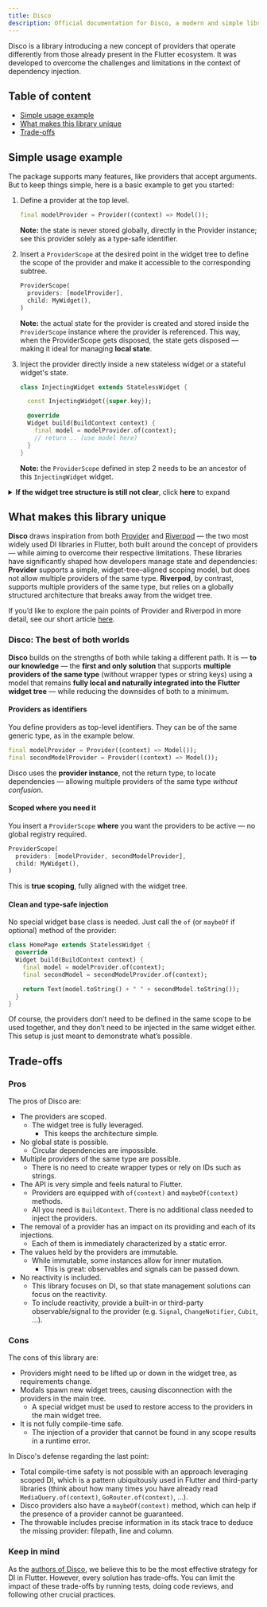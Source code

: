 ```yaml
---
title: Disco
description: Official documentation for Disco, a modern and simple library for scoped dependency injection in Flutter.
---
```


Disco is a library introducing a new concept of providers that operate differently from those already present in the Flutter ecosystem. It was developed to overcome the challenges and limitations in the context of dependency injection.


## Table of content

- [Simple usage example](#simple-usage-example)
- [What makes this library unique](#what-makes-this-library-unique)
- [Trade-offs](#trade-offs)

## Simple usage example

The package supports many features, like providers that accept arguments. But to keep things simple, here is a basic example to get you started:

1. Define a provider at the top level.

    ```dart {1}
    final modelProvider = Provider((context) => Model());
    ```

    **Note:** the state is never stored globally, directly in the Provider instance; see this provider solely as a type-safe identifier.

2. Insert a `ProviderScope` at the desired point in the widget tree to define the scope of the provider and make it accessible to the corresponding subtree.

    ```dart {1, 2, 3, 4}
    ProviderScope(
      providers: [modelProvider],
      child: MyWidget(),
    )
    ```

    **Note:** the actual state for the provider is created and stored inside the `ProviderScope` instance where the provider is referenced.
    This way, when the ProviderScope gets disposed, the state gets disposed — making it ideal for managing **local state**.

3. Inject the provider directly inside a new stateless widget or a stateful widget's state.

    ```dart {7}
    class InjectingWidget extends StatelessWidget {

      const InjectingWidget({super.key});

      @override
      Widget build(BuildContext context) {
        final model = modelProvider.of(context);
        // return .. (use model here)
      }
    }
    ```

    **Note:** the `ProviderScope` defined in step 2 needs to be an ancestor of this `InjectingWidget` widget.

<details>
<summary><strong>If the widget tree structure is still not clear</strong>, click <strong>here</strong> to expand</summary>

### Expanded: Widget tree structure

To make things clear, here is the widget tree structure from the example above, shown in the most detailed form:

* `modelProvider` — a globally defined provider

* `main` — the entry point of every Dart application, also global

  * ... — setup widget(s)

    * `ProviderScope` — *`modelProvider` is provided here*

      * `MyWidget` — the child defined in the second code snippet if you notice carefully

        * ... — widget(s)

          * `InjectingWidget` — *`modelProvider` is injected here*

            * ... — widget(s)

</details>

## What makes this library unique

**Disco** draws inspiration from both [Provider](https://pub.dev/packages/provider) and [Riverpod](https://pub.dev/packages/riverpod) — the two most widely used DI libraries in Flutter, both built around the concept of providers — while aiming to overcome their respective limitations. These libraries have significantly shaped how developers manage state and dependencies: **Provider** supports a simple, widget-tree–aligned scoping model, but does not allow multiple providers of the same type. **Riverpod**, by contrast, supports multiple providers of the same type, but relies on a globally structured architecture that breaks away from the widget tree.

If you’d like to explore the pain points of Provider and Riverpod in more detail, see our short article [here](https://github.com/our-creativity/disco/blob/main/glimpse-into-other-DI-approaches.md).

### Disco: The best of both worlds

**Disco** builds on the strengths of both while taking a different path. It is — **to our knowledge** — the **first and only solution** that supports **multiple providers of the same type** (without wrapper types or string keys) using a model that remains **fully local and naturally integrated into the Flutter widget tree** — while reducing the downsides of both to a minimum.

#### Providers as identifiers

You define providers as top-level identifiers. They can be of the same generic type, as in the example below.

```dart
final modelProvider = Provider((context) => Model());
final secondModelProvider = Provider((context) => Model());
```

Disco uses the **provider instance**, not the return type, to locate dependencies — allowing multiple providers of the same type *without confusion*.

#### Scoped where you need it

You insert a `ProviderScope` **where** you want the providers to be active — no global registry required.

```dart
ProviderScope(
  providers: [modelProvider, secondModelProvider],
  child: MyWidget(),
)
```

This is **true scoping**, fully aligned with the widget tree.

#### Clean and type-safe injection

No special widget base class is needed. Just call the `of` (or `maybeOf` if optional) method of the provider:

```dart
class HomePage extends StatelessWidget {
  @override
  Widget build(BuildContext context) {
    final model = modelProvider.of(context);
    final secondModel = secondModelProvider.of(context);

    return Text(model.toString() + " " + secondModel.toString());
  }
}
```

Of course, the providers don’t need to be defined in the same scope to be used together, and they don’t need to be injected in the same widget either. This setup is just meant to demonstrate what’s possible.

## Trade-offs

### Pros

The pros of Disco are:

- The providers are scoped.
  - The widget tree is fully leveraged.
    - This keeps the architecture simple.
- No global state is possible.
  - Circular dependencies are impossible.
- Multiple providers of the same type are possible.
  - There is no need to create wrapper types or rely on IDs such as strings.
- The API is very simple and feels natural to Flutter.
  - Providers are equipped with `of(context)` and `maybeOf(context)` methods.
  - All you need is `BuildContext`. There is no additional class needed to inject the providers.
- The removal of a provider has an impact on its providing and each of its injections.
  - Each of them is immediately characterized by a static error.
- The values held by the providers are immutable.
  - While immutable, some instances allow for inner mutation.
    - This is great: observables and signals can be passed down.
- No reactivity is included.
  - This library focuses on DI, so that state management solutions can focus on the reactivity.
  - To include reactivity, provide a built-in or third-party observable/signal to the provider (e.g. `Signal`, `ChangeNotifier`, `Cubit`, ...).

### Cons

The cons of this library are:

- Providers might need to be lifted up or down in the widget tree, as requirements change.
- Modals spawn new widget trees, causing disconnection with the providers in the main tree.
  - A special widget must be used to restore access to the providers in the main widget tree.
- It is not fully compile-time safe.
  - The injection of a provider that cannot be found in any scope results in a runtime error.

In Disco's defense regarding the last point:

- Total compile-time safety is not possible with an approach leveraging scoped DI, which is a pattern ubiquitously used in Flutter and third-party libraries (think about how many times you have already read `MediaQuery.of(context)`, `GoRouter.of(context)`, ...).
- Disco providers also have a `maybeOf(context)` method, which can help if the presence of a provider cannot be guaranteed.
- The throwable includes precise information in its stack trace to deduce the missing provider: filepath, line and column.

### Keep in mind

As the <a href="/authors">authors of Disco</a>, we believe this to be the most effective strategy for DI in Flutter. However, every solution has trade-offs. You can limit the impact of these trade-offs by running tests, doing code reviews, and following other crucial practices.
